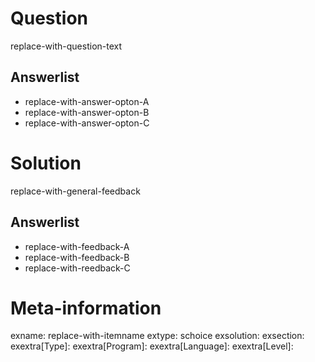 Question
========
  
replace-with-question-text
  
Answerlist
----------
* replace-with-answer-opton-A
* replace-with-answer-opton-B
* replace-with-answer-opton-C

Solution
========
  
replace-with-general-feedback

Answerlist
----------
* replace-with-feedback-A
* replace-with-feedback-B
* replace-with-reedback-C

Meta-information
================
exname: replace-with-itemname
extype: schoice
exsolution: 
exsection: 
exextra[Type]: 
exextra[Program]: 
exextra[Language]: 
exextra[Level]: 
